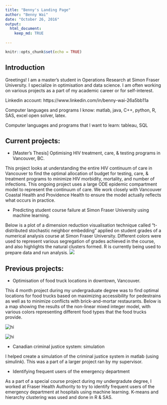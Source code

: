 ```yaml
---
title: "Benny's Landing Page"
author: "Benny Wai"
date: "October 26, 2016"
output: 
  html_document:
    keep_md: TRUE
        
---
```


```r
knitr::opts_chunk$set(echo = TRUE)
```

## Introduction

Greetings! I am a master's student in Operations Research at Simon Fraser University. I specialize in optimisation and data science. I am often working on various projects as a part of my academic career or for self-interest. 

Linkedin account: https://www.linkedin.com/in/benny-wai-26a5bb11a

Computer languages and programs I know: matlab, java, C++, python, R, SAS, excel open solver, latex.

Computer languages and programs that I want to learn: tableau, SQL

## Current projects:

- [Master's Thesis] Optimising HIV treatment, care, & testing programs in Vancouver, BC. 

This project looks at understanding the entire HIV continuum of care in Vancouver to find the optimal allocation of budget for testing, care, & treatment programs to minimize HIV morbidity, mortality, and number of infections. This ongoing project uses a large ODE epidemic compartment model to represent the continuum of care. We work closely with Vancouver Coastal Health and Providence Health to ensure the model actually reflects what occurs in practice.

- Predicting student course failure at Simon Fraser University using machine learning.

Below is a plot of a dimension reduction visualisation technique called "t-distributed stochastic neighbor embedding" applied on student grades of a numerical analysis course at Simon Fraser University. Different colors were used to represent various segregation of grades achieved in the course, and also highlights the natural clusters formed. R is currently being used to prepare data and run analysis. 
![](MD_files/figure-html/4colors_rtsne30.png)

## Previous projects: 

- Optimisation of food truck locations in downtown, Vancouver. 

This 4 month project during my undergraduate degree was to find optimal locations for food trucks based on maximizing accessibility for pedestrains as well as to minimize conflicts with brick-and-mortar restaurants. Below is a map showing the results of the non-linear mixed integer model, with various colors representing different food types that the food trucks provide.

<img src="MD_files/figure-html/ftmap.png" alt="hi" class="inline"/>

<img src="MD_files/figure-html/legend.png" alt="hi" class="inline"/>

- Canadian criminal justice system: simulation

I helped create a simulation of the criminal justice system in matlab (using simulink). This was a part of a larger project ran by my supervisor. 

- Identifying frequent users of the emergency department

As a part of a special course project during my undergradute degree, I worked at Fraser Health Authority to try to identify frequent users of the emergency department at hospitals using machine learning. K-means and hierarchy clustering was used and done in R & SAS.
